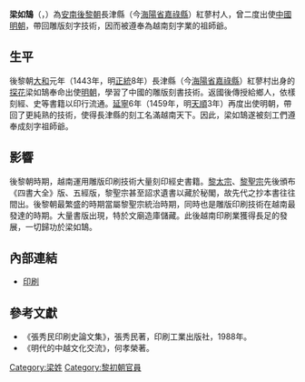 '''梁如鵠'''（{{vie|v='''Lương Như Hộc'''|hn=梁如鵠}}，{{bd|1420年||1501年|catIdx=L}}）為[[越南|安南]][[後黎朝|後黎朝]]長津縣（今[[海陽省|海陽省]][[嘉祿縣|嘉祿縣]]）紅蓼村人，曾二度出使[[中國|中國]][[明朝|明朝]]，帶回雕版刻字技術，因而被遵奉為越南刻字業的祖師爺。

== 生平 ==
後黎朝[[大和_(黎邦基)|大和]]元年（1443年，明[[正统_(年号)|正統]]8年）長津縣（今[[海陽省|海陽省]][[嘉祿縣|嘉祿縣]]）紅蓼村出身的[[探花|探花]]梁如鵠奉命出使[[明朝|明朝]]，學習了中國的雕版刻書技術。返國後傳授給鄉人，依樣刻經、史等書籍以印行流通。[[延寧|延寧]]6年（1459年，明[[天顺_(明朝)|天順]]3年）再度出使明朝，帶回了更純熟的技術，使得長津縣的刻工名滿越南天下。因此，梁如鵠遂被刻工們遵奉成刻字祖師爺。

== 影響 ==
後黎朝時期，越南運用雕版印刷技術大量刻印經史書籍。[[黎太宗|黎太宗]]、[[黎聖宗|黎聖宗]]先後頒布《四書大全》版、五經版，黎聖宗甚至詔求遺書以藏於秘閣，故先代之抄本書往往間出。後黎朝最繁盛的時期當屬黎聖宗統治時期，同時也是雕版印刷技術在越南最發達的時期。大量書版出現，特於文廟造庫儲藏。此後越南印刷業獲得長足的發展，一切歸功於梁如鵠。

== 內部連結 ==
* [[印刷|印刷]]

== 參考文獻 ==
* 《張秀民印刷史論文集》，張秀民著，印刷工業出版社，1988年。
* 《明代的中越文化交流》，何孝榮著。
<div class="references-small">
<references />
</div>
{{大寶三年壬戌科庭試進士榜}}
[[Category:梁姓|Category:梁姓]]
[[Category:黎初朝官員|Category:黎初朝官員]]